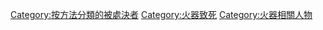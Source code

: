 [[Category:按方法分類的被處決者|Category:按方法分類的被處決者]]
[[Category:火器致死|Category:火器致死]]
[[Category:火器相關人物|Category:火器相關人物]]